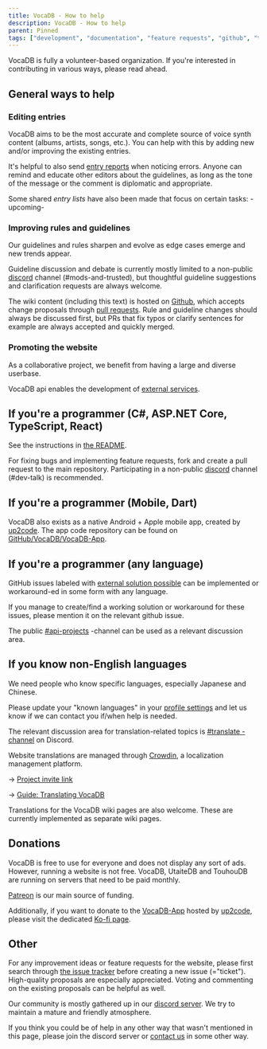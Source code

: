 ---
title: VocaDB - How to help
description: VocaDB - How to help
parent: Pinned
tags: ["development", "documentation", "feature requests", "github", "translation", "vocadb"]
---

VocaDB is fully a volunteer-based organization. If you're interested in contributing in various ways, please read ahead.

## General ways to help

### Editing entries

VocaDB aims to be the most accurate and complete source of voice synth content (albums, artists, songs, etc.). You can help with this by adding new and/or improving the existing entries.

It's helpful to also send [entry reports](/docs/pinned/entry-reports) when noticing errors. Anyone can remind and educate other editors about the guidelines, as long as the tone of the message or the comment is diplomatic and appropriate.

Some shared *entry lists* have also been made that focus on certain tasks: -upcoming- 

### Improving rules and guidelines

Our guidelines and rules sharpen and evolve as edge cases emerge and new trends appear.

Guideline discussion and debate is currently mostly limited to a non-public [discord](https://discord.com/invite/3bwXQNXKCz) channel (#mods-and-trusted), but thoughtful guideline suggestions and clarification requests are always welcome.

The wiki content (including this text) is hosted on [Github](https://github.com/VocaDB/Wiki), which accepts change proposals through [pull requests](https://docs.github.com/en/pull-requests/collaborating-with-pull-requests/proposing-changes-to-your-work-with-pull-requests/creating-a-pull-request). Rule and guideline changes should always be discussed first, but PRs that fix typos or clarify sentences for example are always accepted and quickly merged.

### Promoting the website

As a collaborative project, we benefit from having a large and diverse userbase.

VocaDB api enables the development of [external services](/docs/documentation/services-that-make-use-of-vocadb-apis).

## If you're a programmer (C#, ASP.NET Core, TypeScript, React)

See the instructions in [the README](https://github.com/VocaDB/vocadb#readme).

For fixing bugs and implementing feature requests, fork and create a pull request to the main repository. Participating in a non-public [discord](https://discord.com/invite/3bwXQNXKCz) channel (#dev-talk) is recommended.

## If you're a programmer (Mobile, Dart)

VocaDB also exists as a native Android + Apple mobile app, created by [up2code](https://vocadb.net/Profile/up2up). The app code repository can be found on [GitHub/VocaDB/VocaDB-App](https://github.com/VocaDB/VocaDB-App).

## If you're a programmer (any language)

GitHub issues labeled with [external solution possible](https://github.com/VocaDB/vocadb/issues?q=is%3Aissue+is%3Aopen+label%3A%22external+solution+possible%22) can be implemented or workaround-ed in some form with any language.

If you manage to create/find a working solution or workaround for these issues, please mention it on the relevant github issue.

The public [#api-projects](https://discord.com/channels/309072240639737866/1039922389301072014) -channel can be used as a relevant discussion area.

## If you know non-English languages

We need people who know specific languages, especially Japanese and Chinese.

Please update your "known languages" in your [profile settings](https://vocadb.net/User/MySettings) and let us know if we can contact you if/when help is needed.

The relevant discussion area for translation-related topics is [#translate -channel](https://discord.com/channels/309072240639737866/808128811056889886) on Discord.

Website translations are managed through [Crowdin](https://crowdin.com/project/vocadb), a localization management platform.

-> [Project invite link](https://crowdin.com/project/vocadb/invite?h=8d85a8e422a7f8a6ea089630935c7fd61702299)

-> [Guide: Translating VocaDB](/docs/documentation/translating-vocadb/translating-vocadb)

Translations for the VocaDB wiki pages are also welcome. These are currently implemented as separate wiki pages. 

## Donations

VocaDB is free to use for everyone and does not display any sort of ads. However, running a website is not free. VocaDB, UtaiteDB and TouhouDB are running on servers that need to be paid monthly. 

[Patreon](https://www.patreon.com/vocadb) is our main source of funding.

Additionally, if you want to donate to the [VocaDB-App](https://github.com/VocaDB/VocaDB-App) hosted by [up2code](https://vocadb.net/Profile/up2up), please visit the dedicated [Ko-fi page](https://ko-fi.com/up2up039).

## Other

For any improvement ideas or feature requests for the website, please first search through [the issue tracker](https://github.com/VocaDB/vocadb/issues) before creating a new issue (="ticket"). High-quality proposals are especially appreciated. Voting and commenting on the existing proposals can be helpful as well. 

Our community is mostly gathered up in our [discord server](https://discord.com/invite/3bwXQNXKCz). We try to maintain a mature and friendly atmosphere. 

If you think you could be of help in any other way that wasn't mentioned in this page, please join the discord server or [contact us](/docs/footer/contact) in some other way. 